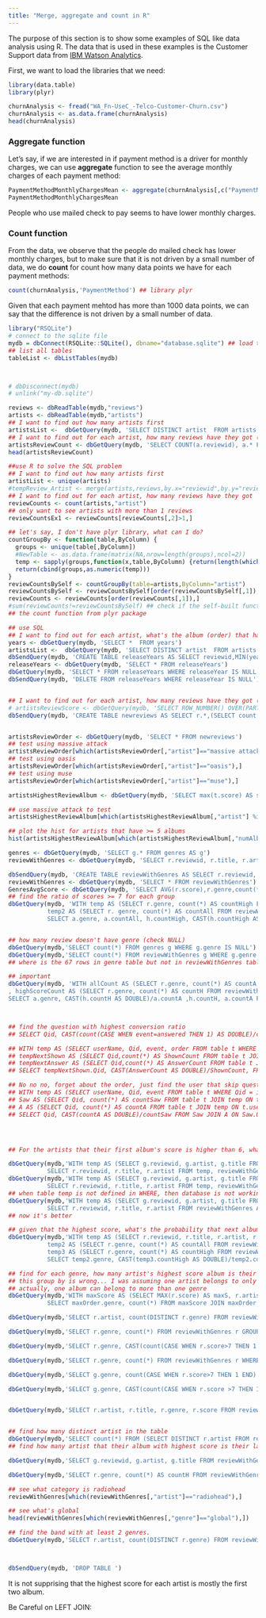 ```yaml
---
title: "Merge, aggregate and count in R"
---
```

  
The purpose of this section is to show some examples of SQL like data analysis using R. The data that is used in these examples is the Customer Support data from [IBM Watson Analytics](https://www.ibm.com/communities/analytics/watson-analytics-blog/guide-to-sample-datasets/).   
  
First, we want to load the libraries that we need:
```r
library(data.table)
library(plyr)
```


```r
churnAnalysis <- fread("WA_Fn-UseC_-Telco-Customer-Churn.csv") 
churnAnalysis <- as.data.frame(churnAnalysis)
head(churnAnalysis)
```

### Aggregate function 

Let's say, if we are interested in if payment method is a driver for monthly charges, we can use **aggregate** function to see the average monthly charges of each payment method:
```r
PaymentMethodMonthlyChargesMean <- aggregate(churnAnalysis[,c("PaymentMethod","MonthlyCharges")], list(churnAnalysis$PaymentMethod), mean)
PaymentMethodMonthlyChargesMean
```
People who use mailed check to pay seems to have lower monthly charges.

### Count function

From the data, we observe that the people do mailed check has lower monthly charges, but to make sure that it is not driven by a small number of data, we do **count** for count how many data points we have for each payment methods:
```r
count(churnAnalysis,'PaymentMethod') ## library plyr
```
Given that each payment mehtod has more than 1000 data points, we can say that the difference is not driven by a small number of data.

```r
library("RSQLite")
# connect to the sqlite file
mydb = dbConnect(RSQLite::SQLite(), dbname="database.sqlite") ## load the music review data
## list all tables
tableList <- dbListTables(mydb)



# dbDisconnect(mydb)
# unlink("my-db.sqlite")
```

```r
reviews <- dbReadTable(mydb,"reviews")
artists <- dbReadTable(mydb,"artists")
## I want to find out how many artists first
artistsList <-  dbGetQuery(mydb, 'SELECT DISTINCT artist  FROM artists')
## I want to find out for each artist, how many reviews have they got (use Group By)
artistsReviewCount <- dbGetQuery(mydb, 'SELECT COUNT(a.reviewid), a.* FROM artists AS a GROUP BY a.artist ORDER BY COUNT(a.reviewid) DESC')
head(artistsReviewCount)
```



```r
##use R to solve the SQL problem
## I want to find out how many artists first
artistList <- unique(artists)
#tempReview_Artist <- merge(artists,reviews,by.x="reviewid",by.y="reviewid",all.y=TRUE) ## artist is already in the review table....
## I want to find out for each artist, how many reviews have they got
reviewCounts <- count(artists,"artist")
## only want to see artists with more than 1 reviews
reviewCountsEx1 <- reviewCounts[reviewCounts[,2]>1,]
```

```r
## let's say, I don't have plyr library, what can I do?
countGroupBy <- function(table,ByColumn) {
  groups <- unique(table[,ByColumn])
  #NewTable <- as.data.frame(matrix(NA,nrow=length(groups),ncol=2))
  temp <- sapply(groups,function(x,table,ByColumn) {return(length(which(table[,ByColumn] ==x)))},table=table,ByColumn=ByColumn)
  return(cbind(groups,as.numeric(temp)))
}
reviewCountsBySelf <- countGroupBy(table=artists,ByColumn="artist")
reviewCountsBySelf <- reviewCountsBySelf[order(reviewCountsBySelf[,1]),]
reviewCounts <- reviewCounts[order(reviewCounts[,1]),]
#sum(reviewCounts!=reviewCountsBySelf) ## check if the self-built function is the same as
## the count function from plyr package
```

```r
## use SQL
## I want to find out for each artist, what's the album (order) that has the highest score
years <- dbGetQuery(mydb, 'SELECT *  FROM years')
artistsList <-  dbGetQuery(mydb, 'SELECT DISTINCT artist  FROM artists')
dbSendQuery(mydb, 'CREATE TABLE releaseYears AS SELECT reviewid,MIN(year) AS releaseYear FROM years GROUP BY years.reviewid')
releaseYears <- dbGetQuery(mydb, 'SELECT * FROM releaseYears')
dbGetQuery(mydb, 'SELECT * FROM releaseYears WHERE releaseYear IS NULL') 
dbSendQuery(mydb, 'DELETE FROM releaseYears WHERE releaseYear IS NULL') ## remove the review that doesn't have release year


## I want to find out for each artist, how many reviews have they got (use Group By)
# artistsReviewScore <- dbGetQuery(mydb, 'SELECT ROW_NUMBER() OVER(PARTITION BY[r.artist] ORDER BY r.pub_year) FROM reviews AS r') ## ROW_NUMBER() doesn't work for RSQLite
dbSendQuery(mydb, 'CREATE TABLE newreviews AS SELECT r.*,(SELECT count(*) FROM (SELECT reviews.*,releaseYears.releaseYear FROM reviews JOIN releaseYears on reviews.reviewid=releaseYears.reviewid) AS r2 WHERE r.artist=r2.artist AND r.releaseYear >= r2.releaseYear) AS orderIndex FROM (SELECT reviews.*,releaseYears.releaseYear FROM reviews JOIN releaseYears ON reviews.reviewid=releaseYears.reviewid) AS r')


artistsReviewOrder <- dbGetQuery(mydb, 'SELECT * FROM newreviews')
## test using massive attack
artistsReviewOrder[which(artistsReviewOrder[,"artist"]=="massive attack"),]
## test using oasis
artistsReviewOrder[which(artistsReviewOrder[,"artist"]=="oasis"),]
## test using muse
artistsReviewOrder[which(artistsReviewOrder[,"artist"]=="muse"),]

artistsHighestReviewAlbum <- dbGetQuery(mydb, 'SELECT max(t.score) AS score,count(*) AS numAlbums,t.artist,t.title,t.orderIndex,t.releaseYear FROM newreviews t GROUP BY t.artist')

## use massive attack to test
artistsHighestReviewAlbum[which(artistsHighestReviewAlbum[,"artist"] %in% c("massive attack","radiohead","arctic monkeys","muse","oasis")),c("score","title","artist","orderIndex","releaseYear","numAlbums")]

## plot the hist for artists that have >= 5 albums
hist(artistsHighestReviewAlbum[which(artistsHighestReviewAlbum[,"numAlbums"]>=5),"orderIndex"]-0.01,xlim = c(0,15),breaks=100)
```

```r
genres <- dbGetQuery(mydb, 'SELECT g.* FROM genres AS g')
reviewWithGenres <- dbGetQuery(mydb, 'SELECT r.reviewid, r.title, r.artist, r.score, r.releaseYear, r.orderIndex, g.genre FROM newreviews AS r JOIN genres AS g on g.reviewid=r.reviewid')

dbSendQuery(mydb, 'CREATE TABLE reviewWithGenres AS SELECT r.reviewid, r.title, r.artist,r.score, r.releaseYear, r.orderIndex, g.genre FROM newreviews AS r JOIN genres AS g on g.reviewid=r.reviewid')
reviewWithGenres <- dbGetQuery(mydb, 'SELECT * FROM reviewWithGenres')
GenresAvgScore <- dbGetQuery(mydb, 'SELECT AVG(r.score),r.genre,count(*) FROM reviewWithGenres r GROUP BY r.genre')
## find the ratio of scores >= 7 for each group
dbGetQuery(mydb, 'WITH temp AS (SELECT r.genre, count(*) AS countHigh FROM reviewWithGenres r WHERE r.score >= 7 GROUP BY r.genre), 
           temp2 AS (SELECT r. genre, count(*) AS countAll FROM reviewWithGenres r GROUP BY r.genre)
           SELECT a.genre, a.countAll, h.countHigh, CAST(h.countHigh AS DOUBLE)/a.countAll FROM temp h JOIN temp2 a ON a.genre = h.genre')


## how many review doesn't have genre (check NULL)
dbGetQuery(mydb,'SELECT count(*) FROM genres g WHERE g.genre IS NULL')
dbGetQuery(mydb,'SELECT count(*) FROM reviewWithGenres g WHERE g.genre IS NULL')
## where is the 67 rows in genre table but not in reviewWithGenres table?

## important
dbGetQuery(mydb, 'WITH allCount AS (SELECT r.genre, count(*) AS countA FROM reviewWithGenres r GROUP BY r.genre)
, highScoreCount AS (SELECT r.genre, count(*) AS countH FROM reviewWithGenres r WHERE r.score >= 7 GROUP BY r.genre)
SELECT a.genre, CAST(h.countH AS DOUBLE)/a.countA ,h.countH, a.countA FROM allCount a JOIN highScoreCount h ON a.genre=h.genre OR (a.genre IS NULL AND h.genre IS NULL)')



## find the question with highest conversion ratio
## SELECT Qid, CAST(count(CASE WHEN event=answered THEN 1) AS DOUBLE)/count(CASE WHEN event = saw THEN 1) FROM table t GROUP BY t.Qid

## WITH temp AS (SELECT userName, Qid, event, order FROM table t WHERE Qid = i AND event = answer), 
## tempNextShown AS (SELECT Qid,count(*) AS ShownCount FROM table t JOIN temp ON  t.order = temp.order + 1 AND event = "saw" AND t.userName = temp.userName GROUP BY Qid),
## tempNextAnswer AS (SELECT Qid,count(*) AS AnswerCount FROM table t JOIN temp ON t.order = temp.order + 1 AND event = "answered" AND t.userName = temp.userName GROUP BY Qid) 
## SELECT tempNextShown.Qid, CAST(AnswerCount AS DOUBLE)/ShownCount, FROM tempNextShown JOIN tempNextAnswer ON tempNextShown.Qid = tempNextAnswer.Qid

## No no no, forget about the order, just find the user that skip question i, and for those users, find the question that has highest conversion ratio
## WITH temp AS (SELECT userName, Qid, event FROM table t WHERE Qid = i AND event = answered), 
## Saw AS (SELECT Qid, count(*) AS countSaw FROM table t JOIN temp ON t.userName = temp.userName WHERE event = saw GROUP BY Qid), 
## A AS (SELECT Qid, count(*) AS countA FROM table t JOIN temp ON t.userName = temp.userName WHERE event = answerd GROUP BY Qid)
## SELECT Qid, CAST(countA AS DOUBLE)/countSaw FROM Saw JOIN A ON Saw.Qid = A.Qid




## For the artists that their first album's score is higher than 6, what's the probability that next album's score is also higher than 6

dbGetQuery(mydb,'WITH temp AS (SELECT g.reviewid, g.artist, g.title FROM reviewWithGenres g WHERE g.artist IN ("muse","radiohead"))
           SELECT r.reviewid, r.title, r.artist FROM temp, reviewWithGenres r WHERE r.reviewid = temp.reviewid')
dbGetQuery(mydb,'WITH temp AS (SELECT g.reviewid, g.artist, g.title FROM reviewWithGenres g WHERE g.artist IN ("muse","radiohead"))
           SELECT r.reviewid, r.title, r.artist FROM temp, reviewWithGenres AS r WHERE r.artist IN (SELECT DISTINCT artist FROM temp)')
## when table temp is not defined in WHERE, then database is not working as expected
dbGetQuery(mydb,'WITH temp AS (SELECT g.reviewid, g.artist, g.title FROM reviewWithGenres g WHERE g.artist IN ("muse","radiohead"))
           SELECT r.reviewid, r.title, r.artist FROM reviewWithGenres AS r WHERE r.artist IN (SELECT DISTINCT artist FROM temp)')
## now it's better

## given that the highest score, what's the probability that next album's score is >=7
dbGetQuery(mydb,'WITH temp AS (SELECT r.reviewid, r.title, r.artist, r.genre,  MAX(r.score), r.orderIndex FROM reviewWithGenres r GROUP BY r.artist), 
           temp2 AS (SELECT r.genre, count(*) AS countAll FROM reviewWithGenres r JOIN temp ON r.orderIndex = temp.orderIndex+1 AND r.artist = temp.artist GROUP BY r.genre),
           temp3 AS (SELECT r.genre, count(*) AS countHigh FROM reviewWithGenres r JOIN temp ON r.orderIndex = temp.orderIndex+1 AND r.artist = temp.artist AND r.score >=7.5 GROUP BY r.genre)
           SELECT temp2.genre, CAST(temp3.countHigh AS DOUBLE)/temp2.countAll, temp3.countHigh, temp2.countAll FROM temp2 JOIN temp3 ON temp2.genre=temp3.genre OR (temp2.genre IS NULL AND temp3.genre IS NULL)')

## find for each genre, how many artist's highest score album is their last album
## this group by is wrong... I was assuming one artist belongs to only one genre...
## actually, one album can belong to more than one genre
dbGetQuery(mydb,'WITH maxScore AS (SELECT MAX(r.score) AS maxS, r.artist,r.genre, orderIndex FROM reviewWithGenres r GROUP BY r.artist), maxOrder AS (SELECT r.score, r.artist,r.genre, MAX(orderIndex) AS maxO FROM reviewWithGenres r GROUP BY r.artist)
           SELECT maxOrder.genre, count(*) FROM maxScore JOIN maxOrder ON maxScore.artist = maxOrder.artist WHERE maxScore.OrderIndex = maxOrder.maxO GROUP BY maxOrder.genre')

dbGetQuery(mydb,'SELECT r.artist, count(DISTINCT r.genre) FROM reviewWithGenres r GROUP BY r.artist HAVING count(DISTINCT r.genre) < 3 ORDER BY count(DISTINCT r.genre) DESC LIMIT 20')

dbGetQuery(mydb,'SELECT r.genre, count(*) FROM reviewWithGenres r GROUP BY r.genre')

dbGetQuery(mydb,'SELECT r.genre, CAST(count(CASE WHEN r.score>7 THEN 1 END) AS DOUBLE) /count(*) FROM reviewWithGenres r GROUP BY r.genre')

dbGetQuery(mydb,'SELECT r.genre, count(*) FROM reviewWithGenres r WHERE r.score >7 GROUP BY r.genre')

dbGetQuery(mydb,'SELECT g.genre, count(CASE WHEN r.score>7 THEN 1 END) FROM reviews r LEFT JOIN genres g  ON r.reviewid=g.reviewid GROUP BY g.genre')

dbGetQuery(mydb,'SELECT g.genre, CAST(count(CASE WHEN r.score >7 THEN 1 END) AS DOUBLE)/count(*) AS ratio ,count(CASE WHEN r.score >7 THEN 1 END) AS count_high_score, count(*) AS count_all FROM reviews r  JOIN genres g  ON r.reviewid=g.reviewid GROUP BY g.genre')


dbGetQuery(mydb,'SELECT r.artist, r.title, r.genre, r.score FROM reviewWithGenres r WHERE r.artist = "50 cent"')


## find how many distinct artist in the table
dbGetQuery(mydb,'SELECT count(*) FROM (SELECT DISTINCT r.artist FROM reviewWithGenres r) temp')
## find how many artist that their album with highest score is their last album

dbGetQuery(mydb,'SELECT g.reviewid, g.artist, g.title FROM reviewWithGenres g WHERE g.artist IN ("muse","radiohead")')

dbGetQuery(mydb,'SELECT r.genre, count(*) AS countH FROM reviewWithGenres r GROUP BY r.genre')

## see what category is radiohead
reviewWithGenres[which(reviewWithGenres[,"artist"]=="radiohead"),]

## see what's global
head(reviewWithGenres[which(reviewWithGenres[,"genre"]=="global"),])

## find the band with at least 2 genres.
dbGetQuery(mydb,'SELECT r.artist, count(DISTINCT r.genre) FROM reviewWithGenres r GROUP BY r.artist HAVING count(DISTINCT r.genre) >=2 LIMIT 20')



dbSendQuery(mydb, 'DROP TABLE ')

```






It is not supprising that the highest score for each artist is mostly the first two album.

Be Careful on LEFT JOIN:

